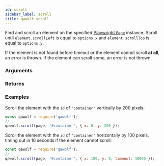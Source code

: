 ```yaml
---
id: scroll
sidebar_label: scroll
title: qawolf.scroll
---
```



<Syntax code="scroll(page, selector, options)" />

Find and scroll an element on the specified [Playwright `Page`](https://github.com/microsoft/playwright/blob/master/docs/api.md#class-page) instance. Scroll until `element.scrollLeft` is equal to `options.x` and `element.scrollTop` is equal to `options.y`.

If the element is not found before timeout or the element cannot scroll **at all**, an error is thrown. If the element can scroll some, an error is not thrown.

### Arguments

<ArgumentScroll />

### Returns

<ReturnVoid />

### Examples

Scroll the element with the `id` of `"container"` vertically by 200 pixels:

```js
const qawolf = require('qawolf');
// ...
qawolf.scroll(page, '#container', { x: 0, y: 200 });
```

Scroll the element with the `id` of `"container"` horizontally by 100 pixels, timing out in 10 seconds if the element cannot scroll:

```js
const qawolf = require('qawolf');
// ...
qawolf.scroll(page, '#container', { x: 100, y: 0, timeout: 10000 });
```
